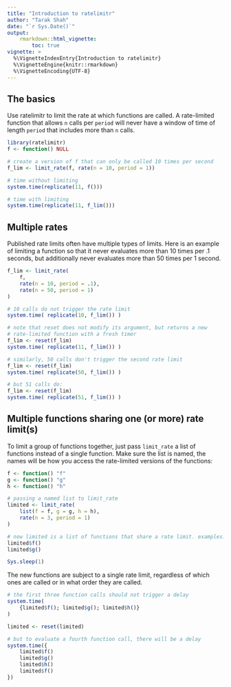 ```yaml
---
title: "Introduction to ratelimitr"
author: "Tarak Shah"
date: "`r Sys.Date()`"
output: 
    rmarkdown::html_vignette:
        toc: true
vignette: >
  %\VignetteIndexEntry{Introduction to ratelimitr}
  %\VignetteEngine{knitr::rmarkdown}
  %\VignetteEncoding{UTF-8}
---
```


## The basics

Use ratelimitr to limit the rate at which functions are called. A rate-limited function that allows `n` calls per `period` will never have a window of time of length `period` that includes more than `n` calls. 

```r
library(ratelimitr)
f <- function() NULL

# create a version of f that can only be called 10 times per second
f_lim <- limit_rate(f, rate(n = 10, period = 1))

# time without limiting
system.time(replicate(11, f()))

# time with limiting
system.time(replicate(11, f_lim()))
```

## Multiple rates

Published rate limits often have multiple types of limits. Here is an example of limiting a function so that it never evaluates more than 10 times per .1 seconds, but additionally never evaluates more than 50 times per 1 second. 

```r
f_lim <- limit_rate(
    f, 
    rate(n = 10, period = .1), 
    rate(n = 50, period = 1)
)

# 10 calls do not trigger the rate limit
system.time( replicate(10, f_lim()) )

# note that reset does not modify its argument, but returns a new
# rate-limited function with a fresh timer
f_lim <- reset(f_lim)
system.time( replicate(11, f_lim()) )

# similarly, 50 calls don't trigger the second rate limit
f_lim <- reset(f_lim)
system.time( replicate(50, f_lim()) )

# but 51 calls do:
f_lim <- reset(f_lim)
system.time( replicate(51, f_lim()) )
```

## Multiple functions sharing one (or more) rate limit(s)

To limit a group of functions together, just pass `limit_rate` a list of functions instead of a single function. Make sure the list is named, the names will be how you access the rate-limited versions of the functions:

```r
f <- function() "f"
g <- function() "g"
h <- function() "h"

# passing a named list to limit_rate
limited <- limit_rate(
    list(f = f, g = g, h = h), 
    rate(n = 3, period = 1)
)

# now limited is a list of functions that share a rate limit. examples:
limited$f()
limited$g()
```

```r
Sys.sleep(1)
```

The new functions are subject to a single rate limit, regardless of which ones are called or in what order they are called.

```r
# the first three function calls should not trigger a delay
system.time(
    {limited$f(); limited$g(); limited$h()}
)

limited <- reset(limited)

# but to evaluate a fourth function call, there will be a delay
system.time({
    limited$f()
    limited$g() 
    limited$h() 
    limited$f()
})
```
